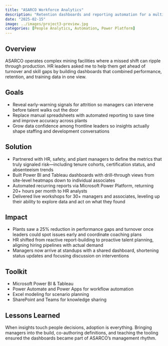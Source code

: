 ```yaml
---
title: "ASARCO Workforce Analytics"
description: "Retention dashboards and reporting automation for a multi-site mining operation"
date: "2025-02-15"
image: ../images/project3-preview.jpg
categories: [People Analytics, Automation, Power Platform]
---
```


## Overview

ASARCO operates complex mining facilities where a missed shift can ripple through production. HR leaders asked me to help them get ahead of turnover and skill gaps by building dashboards that combined performance, retention, and training data in one view.

## Goals

- Reveal early-warning signals for attrition so managers can intervene before talent walks out the door
- Replace manual spreadsheets with automated reporting to save time and improve accuracy across plants
- Grow data confidence among frontline leaders so insights actually shape staffing and development conversations

## Solution

- Partnered with HR, safety, and plant managers to define the metrics that truly signaled risk—including tenure cohorts, certification status, and absenteeism trends
- Built Power BI and Tableau dashboards with drill-through views from site-level heatmaps down to individual associates
- Automated recurring reports via Microsoft Power Platform, returning 20+ hours per month to HR analysts
- Delivered live workshops for 30+ managers and associates, leveling up their ability to explore data and act on what they found

## Impact

- Plants saw a 25% reduction in performance gaps and turnover once leaders could spot issues early and coordinate coaching plans
- HR shifted from reactive report-building to proactive talent planning, aligning hiring pipelines with actual demand
- Managers now arrive at standups with a shared dashboard, shortening status updates and focusing discussion on interventions

## Toolkit

- Microsoft Power BI & Tableau  
- Power Automate and Power Apps for workflow automation  
- Excel modeling for scenario planning  
- SharePoint and Teams for knowledge sharing

## Lessons Learned

When insights touch people decisions, adoption is everything. Bringing managers into the build, co-authoring definitions, and teaching the tooling ensured the dashboards became part of ASARCO's management rhythm.
